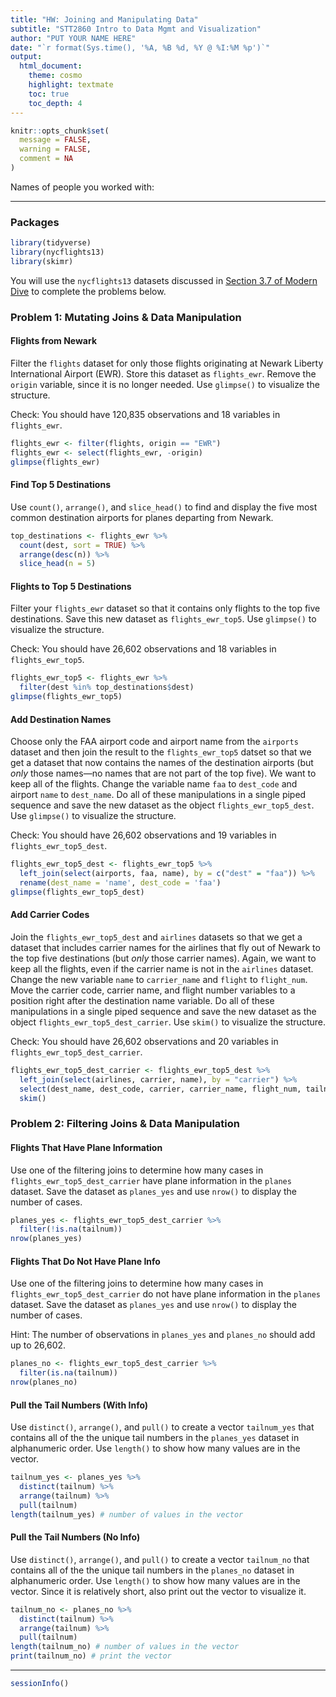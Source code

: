 ```yaml
---
title: "HW: Joining and Manipulating Data"
subtitle: "STT2860 Intro to Data Mgmt and Visualization" 
author: "PUT YOUR NAME HERE"
date: "`r format(Sys.time(), '%A, %B %d, %Y @ %I:%M %p')`"
output: 
  html_document: 
    theme: cosmo
    highlight: textmate
    toc: true
    toc_depth: 4
---
```


```r
knitr::opts_chunk$set(
  message = FALSE,
  warning = FALSE,
  comment = NA
)
```

Names of people you worked with: 

***

### Packages

```r
library(tidyverse)
library(nycflights13)
library(skimr)
```

You will use the `nycflights13` datasets discussed in [Section 3.7 of Modern Dive](https://moderndive.com/3-wrangling.html#joins) to complete the problems below.

### Problem 1: Mutating Joins & Data Manipulation

#### Flights from Newark

Filter the `flights` dataset for only those flights originating at Newark Liberty International Airport (EWR). Store this dataset as `flights_ewr`. Remove the `origin` variable, since it is no longer needed. Use `glimpse()` to visualize the structure.

Check: You should have 120,835 observations and 18 variables in `flights_ewr`.

```r
flights_ewr <- filter(flights, origin == "EWR")
flights_ewr <- select(flights_ewr, -origin)
glimpse(flights_ewr)
```

#### Find Top 5 Destinations

Use `count()`, `arrange()`, and `slice_head()` to find and display the five most common destination airports for planes departing from Newark.

```r
top_destinations <- flights_ewr %>%
  count(dest, sort = TRUE) %>%
  arrange(desc(n)) %>%
  slice_head(n = 5)
```

#### Flights to Top 5 Destinations

Filter your `flights_ewr` dataset so that it contains only flights to the top five destinations. Save this new dataset as `flights_ewr_top5`. Use `glimpse()` to visualize the structure.

Check: You should have 26,602 observations and 18 variables in `flights_ewr_top5`.

```r
flights_ewr_top5 <- flights_ewr %>%
  filter(dest %in% top_destinations$dest)
glimpse(flights_ewr_top5)
```

#### Add Destination Names

Choose only the FAA airport code and airport name from the `airports` dataset and then join the result to the `flights_ewr_top5` datset so that we get a dataset that now contains the names of the destination airports (but *only* those names---no names that are not part of the top five).  We want to keep all of the flights. Change the variable name `faa` to `dest_code` and airport `name` to `dest_name`. Do all of these manipulations in a single piped sequence and save the new dataset as the object `flights_ewr_top5_dest`. Use `glimpse()` to visualize the structure.

Check: You should have 26,602 observations and 19 variables in `flights_ewr_top5_dest`.

```r
flights_ewr_top5_dest <- flights_ewr_top5 %>% 
  left_join(select(airports, faa, name), by = c("dest" = "faa")) %>% 
  rename(dest_name = 'name', dest_code = 'faa')
glimpse(flights_ewr_top5_dest)
```

#### Add Carrier Codes

Join the `flights_ewr_top5_dest` and `airlines` datasets so that we get a dataset that includes carrier names for the airlines that fly out of Newark to the top five destinations (but *only* those carrier names). Again, we want to keep all the flights, even if the carrier name is not in the `airlines` dataset. Change the new variable `name` to `carrier_name` and `flight` to `flight_num`. Move the carrier code, carrier name, and flight number variables to a position right after the destination name variable. Do all of these manipulations in a single piped sequence and save the new dataset as the object `flights_ewr_top5_dest_carrier`. Use `skim()` to visualize the structure.

Check: You should have 26,602 observations and 20 variables in `flights_ewr_top5_dest_carrier`.

```r
flights_ewr_top5_dest_carrier <- flights_ewr_top5_dest %>%
  left_join(select(airlines, carrier, name), by = "carrier") %>%
  select(dest_name, dest_code, carrier, carrier_name, flight_num, tailnum, year, month, day, dep_time, sched_dep_time, dep_delay, arr_time, sched_arr_time, arr_delay) %>%
  skim()

```

### Problem 2: Filtering Joins & Data Manipulation

#### Flights That Have Plane Information

Use one of the filtering joins to determine how many cases in `flights_ewr_top5_dest_carrier` have plane information in the `planes` dataset. Save the dataset as `planes_yes` and use `nrow()` to display the number of cases.  

```r
planes_yes <- flights_ewr_top5_dest_carrier %>%
  filter(!is.na(tailnum))
nrow(planes_yes)
```

#### Flights That Do Not Have Plane Info

Use one of the filtering joins to determine how many cases in `flights_ewr_top5_dest_carrier` do not have plane information in the `planes` dataset. Save the dataset as `planes_yes` and use `nrow()` to display the number of cases. 

Hint: The number of observations in `planes_yes` and `planes_no` should add up to 26,602.

```r
planes_no <- flights_ewr_top5_dest_carrier %>%
  filter(is.na(tailnum))
nrow(planes_no)
```

#### Pull the Tail Numbers (With Info)

Use `distinct()`, `arrange()`, and `pull()` to create a vector `tailnum_yes` that contains all of the the unique tail numbers in the `planes_yes` dataset in alphanumeric order. Use `length()` to show how many values are in the vector.

```r
tailnum_yes <- planes_yes %>%
  distinct(tailnum) %>%
  arrange(tailnum) %>%
  pull(tailnum)
length(tailnum_yes) # number of values in the vector
```

#### Pull the Tail Numbers (No Info)

Use `distinct()`, `arrange()`, and `pull()` to create a vector `tailnum_no` that contains all of the the unique tail numbers in the `planes_no` dataset in alphanumeric order. Use `length()` to show how many values are in the vector. Since it is relatively short, also print out the vector to visualize it.

```r
tailnum_no <- planes_no %>%
  distinct(tailnum) %>%
  arrange(tailnum) %>%
  pull(tailnum)
length(tailnum_no) # number of values in the vector
print(tailnum_no) # print the vector
```

***
```r
sessionInfo()
```